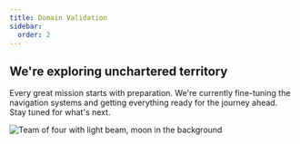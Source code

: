 ```yaml
---
title: Domain Validation
sidebar:
  order: 2
---
```


## We're exploring unchartered territory
Every great mission starts with preparation. We're currently fine-tuning the navigation systems and getting everything ready for the journey ahead. Stay tuned for what's next.

![Team of four with light beam, moon in the background ](/images/beam.webp)